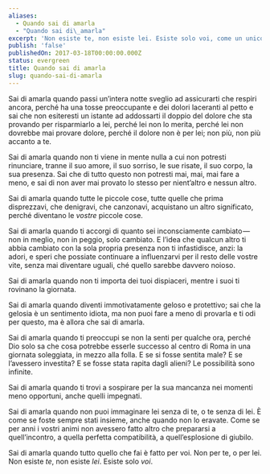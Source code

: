 ```yaml
---
aliases:
  - Quando sai di amarla
  - "Quando sai di\_amarla"
excerpt: 'Non esiste te, non esiste lei. Esiste solo voi, come un unico respiro.'
publish: 'false'
publishedOn: 2017-03-18T00:00:00.000Z
status: evergreen
title: Quando sai di amarla
slug: quando-sai-di-amarla
---
```

Sai di amarla quando passi un’intera notte sveglio ad assicurarti che respiri ancora, perché ha una tosse preoccupante e dei dolori laceranti al petto e sai che non esiteresti un istante ad addossarti il doppio del dolore che sta provando per risparmiarlo a lei, perché lei non lo merita, perché lei non dovrebbe mai provare dolore, perché il dolore non è per lei; non più, non più accanto a te.

Sai di amarla quando non ti viene in mente nulla a cui non potresti rinunciare, tranne il suo amore, il suo sorriso, le sue risate, il suo corpo, la sua presenza. Sai che di tutto questo non potresti mai, mai, mai fare a meno, e sai di non aver mai provato lo stesso per nient’altro e nessun altro.

Sai di amarla quando tutte le piccole cose, tutte quelle che prima disprezzavi, che denigravi, che canzonavi, acquistano un altro significato, perché diventano le _vostre_ piccole cose.

Sai di amarla quando ti accorgi di quanto sei inconsciamente cambiato — non in meglio, non in peggio, solo cambiato. E l’idea che qualcun altro ti abbia cambiato con la sola propria presenza non ti infastidisce, anzi: la adori, e speri che possiate continuare a influenzarvi per il resto delle vostre vite, senza mai diventare uguali, ché quello sarebbe davvero noioso.

Sai di amarla quando non ti importa dei tuoi dispiaceri, mentre i suoi ti rovinano la giornata.

Sai di amarla quando diventi immotivatamente geloso e protettivo; sai che la gelosia è un sentimento idiota, ma non puoi fare a meno di provarla e ti odi per questo, ma è allora che sai di amarla.

Sai di amarla quando ti preoccupi se non la senti per qualche ora, perché Dio solo sa che cosa potrebbe esserle successo al centro di Roma in una giornata soleggiata, in mezzo alla folla. E se si fosse sentita male? E se l’avessero investita? E se fosse stata rapita dagli alieni? Le possibilità sono infinite.

Sai di amarla quando ti trovi a sospirare per la sua mancanza nei momenti meno opportuni, anche quelli impegnati.

Sai di amarla quando non puoi immaginare lei senza di te, o te senza di lei. È come se foste sempre stati insieme, anche quando non lo eravate. Come se per anni i vostri animi non avessero fatto altro che prepararsi a quell’incontro, a quella perfetta compatibilità, a quell’esplosione di giubilo.

Sai di amarla quando tutto quello che fai è fatto per voi. Non per te, o per lei. Non esiste _te_, non esiste _lei_. Esiste solo _voi_.
